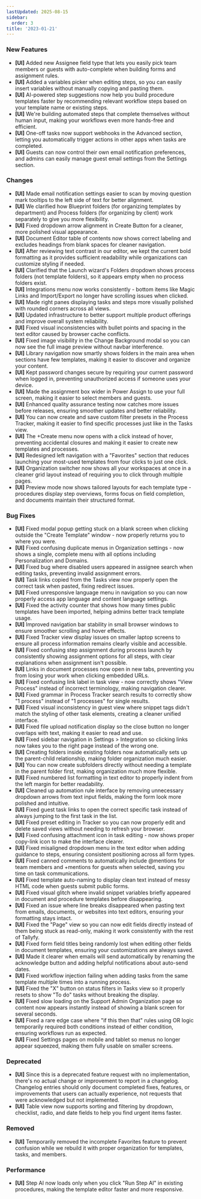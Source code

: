 ```yaml
---
lastUpdated: 2025-08-15
sidebar:
  order: 3
title: '2023-01-21'
---
```


### New Features

- **[UI]** Added new Assignee field type that lets you easily pick team members or guests with auto-complete when building forms and assignment rules.
- **[UI]** Added a variables picker when editing steps, so you can easily insert variables without manually copying and pasting them.
- **[UI]** AI-powered step suggestions now help you build procedure templates faster by recommending relevant workflow steps based on your template name or existing steps.
- **[UI]** We're building automated steps that complete themselves without human input, making your workflows even more hands-free and efficient.
- **[UI]** One-off tasks now support webhooks in the Advanced section, letting you automatically trigger actions in other apps when tasks are completed.
- **[UI]** Guests can now control their own email notification preferences, and admins can easily manage guest email settings from the Settings section.

### Changes

- **[UI]** Made email notification settings easier to scan by moving question mark tooltips to the left side of text for better alignment.
- **[UI]** We clarified how Blueprint folders (for organizing templates by department) and Process folders (for organizing by client) work separately to give you more flexibility.
- **[UI]** Fixed dropdown arrow alignment in Create Button for a cleaner, more polished visual appearance.
- **[UI]** Document Editor table of contents now shows correct labeling and excludes headings from blank spaces for cleaner navigation.
- **[UI]** After reviewing text contrast in our editor, we kept the current bold formatting as it provides sufficient readability while organizations can customize styling if needed.
- **[UI]** Clarified that the Launch wizard's Folders dropdown shows process folders (not template folders), so it appears empty when no process folders exist.
- **[UI]** Integrations menu now works consistently - bottom items like Magic Links and Import/Export no longer have scrolling issues when clicked.
- **[UI]** Made right panes displaying tasks and steps more visually polished with rounded corners across all views.
- **[UI]** Updated infrastructure to better support multiple product offerings and improve overall system reliability.
- **[UI]** Fixed visual inconsistencies with bullet points and spacing in the text editor caused by browser cache conflicts.
- **[UI]** Fixed image visibility in the Change Background modal so you can now see the full image preview without navbar interference.
- **[UI]** Library navigation now smartly shows folders in the main area when sections have few templates, making it easier to discover and organize your content.
- **[UI]** Kept password changes secure by requiring your current password when logged in, preventing unauthorized access if someone uses your device.
- **[UI]** Made the assignment box wider in Power Assign to use your full screen, making it easier to select members and guests.
- **[UI]** Enhanced quality assurance testing now catches more issues before releases, ensuring smoother updates and better reliability.
- **[UI]** You can now create and save custom filter presets in the Process Tracker, making it easier to find specific processes just like in the Tasks view.
- **[UI]** The +Create menu now opens with a click instead of hover, preventing accidental closures and making it easier to create new templates and processes.
- **[UI]** Redesigned left navigation with a "Favorites" section that reduces launching your most-used templates from four clicks to just one click.
- **[UI]** Organization switcher now shows all your workspaces at once in a cleaner grid layout instead of requiring you to click through multiple pages.
- **[UI]** Preview mode now shows tailored layouts for each template type - procedures display step overviews, forms focus on field completion, and documents maintain their structured format.

### Bug Fixes

- **[UI]** Fixed modal popup getting stuck on a blank screen when clicking outside the "Create Template" window - now properly returns you to where you were.
- **[UI]** Fixed confusing duplicate menus in Organization settings - now shows a single, complete menu with all options including Personalization and Domains.
- **[UI]** Fixed bug where disabled users appeared in assignee search when editing tasks, preventing invalid assignment errors.
- **[UI]** Task links copied from the Tasks view now properly open the correct task when pasted, fixing redirect issues.
- **[UI]** Fixed unresponsive language menu in navigation so you can now properly access app language and content language settings.
- **[UI]** Fixed the activity counter that shows how many times public templates have been imported, helping admins better track template usage.
- **[UI]** Improved navigation bar stability in small browser windows to ensure smoother scrolling and hover effects.
- **[UI]** Fixed Tracker view display issues on smaller laptop screens to ensure all process information remains clearly visible and accessible.
- **[UI]** Fixed confusing step assignment during process launch by consistently showing assignment options for all steps, with clear explanations when assignment isn't possible.
- **[UI]** Links in document processes now open in new tabs, preventing you from losing your work when clicking embedded URLs.
- **[UI]** Fixed confusing link label in task view - now correctly shows "View Process" instead of incorrect terminology, making navigation clearer.
- **[UI]** Fixed grammar in Process Tracker search results to correctly show "1 process" instead of "1 processes" for single results.
- **[UI]** Fixed visual inconsistency in guest view where snippet tags didn't match the styling of other task elements, creating a cleaner unified interface.
- **[UI]** Fixed file upload notification display so the close button no longer overlaps with text, making it easier to read and use.
- **[UI]** Fixed sidebar navigation in Settings > Integration so clicking links now takes you to the right page instead of the wrong one.
- **[UI]** Creating folders inside existing folders now automatically sets up the parent-child relationship, making folder organization much easier.
- **[UI]** You can now create subfolders directly without needing a template in the parent folder first, making organization much more flexible.
- **[UI]** Fixed numbered list formatting in text editor to properly indent from the left margin for better readability.
- **[UI]** Cleaned up automation rule interface by removing unnecessary dropdown arrows from text input fields, making the form look more polished and intuitive.
- **[UI]** Fixed guest task links to open the correct specific task instead of always jumping to the first task in the list.
- **[UI]** Fixed preset editing in Tracker so you can now properly edit and delete saved views without needing to refresh your browser.
- **[UI]** Fixed confusing attachment icon in task editing - now shows proper copy-link icon to make the interface clearer.
- **[UI]** Fixed misaligned dropdown menu in the text editor when adding guidance to steps, ensuring consistent positioning across all form types.
- **[UI]** Fixed canned comments to automatically include @mentions for team members and +mentions for guests when selected, saving you time on task communications.
- **[UI]** Fixed template auto-naming to display clean text instead of messy HTML code when guests submit public forms.
- **[UI]** Fixed visual glitch where invalid snippet variables briefly appeared in document and procedure templates before disappearing.
- **[UI]** Fixed an issue where line breaks disappeared when pasting text from emails, documents, or websites into text editors, ensuring your formatting stays intact.
- **[UI]** Fixed the "Page" view so you can now edit fields directly instead of them being stuck as read-only, making it work consistently with the rest of Tallyfy.
- **[UI]** Fixed form field titles being randomly lost when editing other fields in document templates, ensuring your customizations are always saved.
- **[UI]** Made it clearer when emails will send automatically by renaming the acknowledge button and adding helpful notifications about auto-send dates.
- **[UI]** Fixed workflow injection failing when adding tasks from the same template multiple times into a running process.
- **[UI]** Fixed the "X" button on status filters in Tasks view so it properly resets to show "To do" tasks without breaking the display.
- **[UI]** Fixed slow loading on the Support Admin Organization page so content now appears instantly instead of showing a blank screen for several seconds.
- **[UI]** Fixed a rare edge case where "if this then that" rules using OR logic temporarily required both conditions instead of either condition, ensuring workflows run as expected.
- **[UI]** Fixed Settings pages on mobile and tablet so menus no longer appear squeezed, making them fully usable on smaller screens.

### Deprecated

- **[UI]** Since this is a deprecated feature request with no implementation, there's no actual change or improvement to report in a changelog. Changelog entries should only document completed fixes, features, or improvements that users can actually experience, not requests that were acknowledged but not implemented.
- **[UI]** Table view now supports sorting and filtering by dropdown, checklist, radio, and date fields to help you find urgent items faster.

### Removed

- **[UI]** Temporarily removed the incomplete Favorites feature to prevent confusion while we rebuild it with proper organization for templates, tasks, and members.

### Performance

- **[UI]** Step AI now loads only when you click "Run Step AI" in existing procedures, making the template editor faster and more responsive.